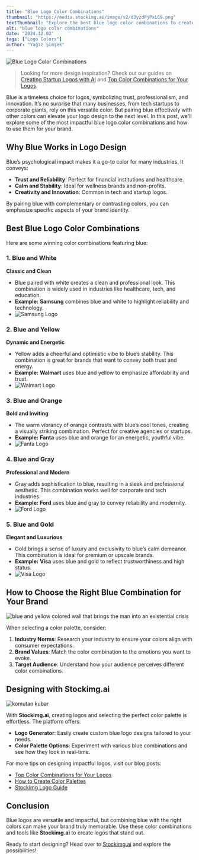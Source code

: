 ```yaml
---
title: "Blue Logo Color Combinations"
thumbnail: "https://media.stockimg.ai/image/v2/d3yzdPjPxL69.png"
textThumbnail: "Explore the best blue logo color combinations to create stunning designs that convey trust, professionalism, and creativity. Perfect for businesses, startups, and designers using Stockimg.ai."
alt: "blue logo color combinations"
date: "2024.12.02"
tags: ["Logo Colors"]
author: "Yağız Şimşek"
---
```


![Blue Logo Color Combinations](https://media.stockimg.ai/image/v2/d3yzdPjPxL69.png)

> Looking for more design inspiration? Check out our guides on [Creating Startup Logos with AI](https://stockimg.ai/blog/logo-design/creating-startup-logos-with-ai) and [Top Color Combinations for Your Logos](https://stockimg.ai/blog/logo-color/top-color-combinations-for-your-logos).

Blue is a timeless choice for logos, symbolizing trust, professionalism, and innovation. It’s no surprise that many businesses, from tech startups to corporate giants, rely on this versatile color. But pairing blue effectively with other colors can elevate your logo design to the next level. In this post, we'll explore some of the most impactful blue logo color combinations and how to use them for your brand.

## Why Blue Works in Logo Design

Blue’s psychological impact makes it a go-to color for many industries. It conveys:
- **Trust and Reliability**: Perfect for financial institutions and healthcare.
- **Calm and Stability**: Ideal for wellness brands and non-profits.
- **Creativity and Innovation**: Common in tech and startup logos.

By pairing blue with complementary or contrasting colors, you can emphasize specific aspects of your brand identity.

## Best Blue Logo Color Combinations

Here are some winning color combinations featuring blue:

### 1. Blue and White
**Classic and Clean**
- Blue paired with white creates a clean and professional look. This combination is widely used in industries like healthcare, tech, and education.
- **Example:** **Samsung** combines blue and white to highlight reliability and technology.
- ![Samsung Logo](https://upload.wikimedia.org/wikipedia/commons/2/24/Samsung_Logo.svg)

### 2. Blue and Yellow
**Dynamic and Energetic**
- Yellow adds a cheerful and optimistic vibe to blue’s stability. This combination is great for brands that want to convey both trust and energy.
- **Example:** **Walmart** uses blue and yellow to emphasize affordability and trust.
- ![Walmart Logo](https://upload.wikimedia.org/wikipedia/commons/thumb/c/ca/Walmart_logo.svg/768px-Walmart_logo.svg.png)

### 3. Blue and Orange
**Bold and Inviting**
- The warm vibrancy of orange contrasts with blue’s cool tones, creating a visually striking combination. Perfect for creative agencies or startups.
- **Example:** **Fanta** uses blue and orange for an energetic, youthful vibe.
- ![Fanta Logo](https://upload.wikimedia.org/wikipedia/commons/thumb/6/62/Fanta_logo_%282009%29.svg/768px-Fanta_logo_%282009%29.svg.png?20180809145340)

### 4. Blue and Gray
**Professional and Modern**
- Gray adds sophistication to blue, resulting in a sleek and professional aesthetic. This combination works well for corporate and tech industries.
- **Example:** **Ford** uses blue and gray to convey reliability and modernity.
- ![Ford Logo](https://upload.wikimedia.org/wikipedia/commons/thumb/d/d8/Ford_logo.svg/450px-Ford_logo.svg.png?20131215123655)

### 5. Blue and Gold
**Elegant and Luxurious**
- Gold brings a sense of luxury and exclusivity to blue’s calm demeanor. This combination is ideal for premium or upscale brands.
- **Example:** **Visa** uses blue and gold to reflect trustworthiness and high status.
- ![Visa Logo](https://upload.wikimedia.org/wikipedia/commons/5/5e/Visa_Inc._logo.svg)

## How to Choose the Right Blue Combination for Your Brand

![blue and yellow colored wall that brings the man into an existential crisis](https://raw.githubusercontent.com/Abdurrahman-Subh/mdx-blog/main/images/gibi-duvar.png)

When selecting a color palette, consider:
1. **Industry Norms**: Research your industry to ensure your colors align with consumer expectations.
2. **Brand Values**: Match the color combination to the emotions you want to evoke.
3. **Target Audience**: Understand how your audience perceives different color combinations.

## Designing with Stockimg.ai

![komutan kubar](https://raw.githubusercontent.com/Abdurrahman-Subh/mdx-blog/main/images/komutan-kubar.png)

With **Stockimg.ai**, creating logos and selecting the perfect color palette is effortless. The platform offers:
- **Logo Generator**: Easily create custom blue logo designs tailored to your needs.
- **Color Palette Options**: Experiment with various blue combinations and see how they look in real-time.

For more tips on designing impactful logos, visit our blog posts:
- [Top Color Combinations for Your Logos](https://stockimg.ai/blog/logo-color/top-color-combinations-for-your-logos)
- [How to Create Color Palettes](https://stockimg.ai/blog/design/how-to-create-color-palettes)
- [Stockimg Logo Guide](https://stockimg.ai/blog/guide/stockimg-logo-guide)

## Conclusion

Blue logos are versatile and impactful, but combining blue with the right colors can make your brand truly memorable. Use these color combinations and tools like **Stockimg.ai** to create logos that stand out.

Ready to start designing? Head over to [Stockimg.ai](https://stockimg.ai) and explore the possibilities!
